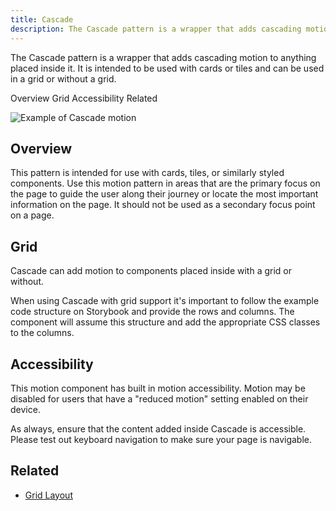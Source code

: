 ```yaml
---
title: Cascade
description: The Cascade pattern is a wrapper that adds cascading motion.
---
```


<PageDescription>

The Cascade pattern is a wrapper that adds cascading motion to anything placed inside it. It is intended to be used with cards or tiles and can be used in a grid or without a grid.

</PageDescription>

<AnchorLinks>
  <AnchorLink>Overview</AnchorLink>
  <AnchorLink>Grid</AnchorLink>
  <AnchorLink>Accessibility</AnchorLink>
  <AnchorLink>Related</AnchorLink>
</AnchorLinks>

<Row>
 <Column colLg={10}>

![Example of Cascade motion](images/cascade-pattern.gif)

 </Column>
</Row>

## Overview

This pattern is intended for use with cards, tiles, or similarly styled components. Use this motion pattern in areas that are the primary focus on the page to guide the user along their journey or locate the most important information on the page. It should not be used as a secondary focus point on a page.

## Grid

Cascade can add motion to components placed inside with a grid or without.

When using Cascade with grid support it's important to follow the example code structure on Storybook and provide the rows and columns. The component will assume this structure and add the appropriate CSS classes to the columns.

## Accessibility

This motion component has built in motion accessibility. Motion may be disabled for users that have a "reduced motion" setting enabled on their device.

As always, ensure that the content added inside Cascade is accessible. Please test out keyboard navigation to make sure your page is navigable.

## Related

- [Grid Layout](https://pages.github.ibm.com/cdai-design/cloud-pal/layouts/grid-layout/usage/)
